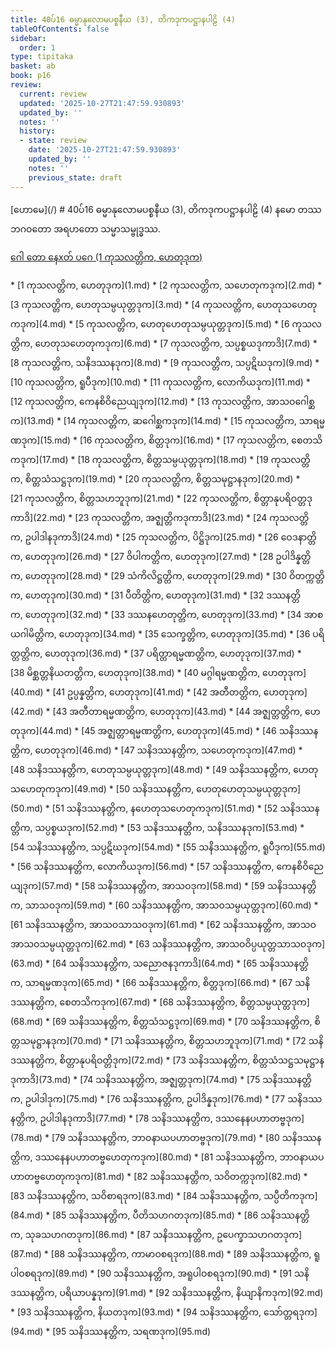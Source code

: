 ```yaml
---
title: 40ပ်16 ဓမ္မာနုလောမပစ္စနီယ (3), တိကဒုကပဋ္ဌာနပါဠိ (4)
tableOfContents: false
sidebar:
  order: 1
type: tipitaka
basket: ab
book: p16
review:
  current: review
  updated: '2025-10-27T21:47:59.930893'
  updated_by: ''
  notes: ''
  history:
  - state: review
    date: '2025-10-27T21:47:59.930893'
    updated_by: ''
    notes: ''
    previous_state: draft
---
```



<ReviewStatus review={frontmatter.review} showDetails={true} />

<HypothesisAnnotation frontmatter={frontmatter} />

<Paragraph type="center" book="p16">
[ဟောမေ](/)
</Paragraph>

<Paragraph type="center" book="p16">
# 40ပ်16 ဓမ္မာနုလောမပစ္စနီယ (3), တိကဒုကပဋ္ဌာနပါဠိ (4)
</Paragraph>

<Paragraph number="1" book="p16">
နမော တဿ ဘဂဝတော အရဟတော သမ္မာသမ္ဗုဒ္ဓဿ.

[ဂေါ တော နေxတ် ပဂေ (1 ကုသလတ္တိက, ဟေတုဒုက)](1.md)



</Paragraph>

<TableOfContents book="p16" section="40">
* [1 ကုသလတ္တိက, ဟေတုဒုက](1.md)
* [2 ကုသလတ္တိက, သဟေတုကဒုက](2.md)
* [3 ကုသလတ္တိက, ဟေတုသမ္ပယုတ္တဒုက](3.md)
* [4 ကုသလတ္တိက, ဟေတုသဟေတုကဒုက](4.md)
* [5 ကုသလတ္တိက, ဟေတုဟေတုသမ္ပယုတ္တဒုက](5.md)
* [6 ကုသလတ္တိက, ဟေတုသဟေတုကဒုက](6.md)
* [7 ကုသလတ္တိက, သပ္ပစ္စယဒုကာဒိ](7.md)
* [8 ကုသလတ္တိက, သနိဒဿနဒုက](8.md)
* [9 ကုသလတ္တိက, သပ္ပဋိဃဒုက](9.md)
* [10 ကုသလတ္တိက, ရူပီဒုက](10.md)
* [11 ကုသလတ္တိက, လောကိယဒုက](11.md)
* [12 ကုသလတ္တိက, ကေနစိဝိညေယျဒုက](12.md)
* [13 ကုသလတ္တိက, အာသဝဂေါစ္ဆက](13.md)
* [14 ကုသလတ္တိက, ဆဂေါစ္ဆကဒုက](14.md)
* [15 ကုသလတ္တိက, သာရမ္မဏဒုက](15.md)
* [16 ကုသလတ္တိက, စိတ္တဒုက](16.md)
* [17 ကုသလတ္တိက, စေတသိကဒုက](17.md)
* [18 ကုသလတ္တိက, စိတ္တသမ္ပယုတ္တဒုက](18.md)
* [19 ကုသလတ္တိက, စိတ္တသံသဋ္ဌဒုက](19.md)
* [20 ကုသလတ္တိက, စိတ္တသမုဋ္ဌာနဒုက](20.md)
* [21 ကုသလတ္တိက, စိတ္တသဟဘူဒုက](21.md)
* [22 ကုသလတ္တိက, စိတ္တာနုပရိဝတ္တဒုကာဒိ](22.md)
* [23 ကုသလတ္တိက, အဇ္ဈတ္တိကဒုကာဒိ](23.md)
* [24 ကုသလတ္တိက, ဥပါဒါနဒုကာဒိ](24.md)
* [25 ကုသလတ္တိက, ပိဋ္ဌိဒုက](25.md)
* [26 ဝေဒနာတ္တိက, ဟေတုဒုက](26.md)
* [27 ဝိပါကတ္တိက, ဟေတုဒုက](27.md)
* [28 ဥပါဒိန္နတ္တိက, ဟေတုဒုက](28.md)
* [29 သံကိလိဋ္ဌတ္တိက, ဟေတုဒုက](29.md)
* [30 ဝိတက္ကတ္တိက, ဟေတုဒုက](30.md)
* [31 ပီတိတ္တိက, ဟေတုဒုက](31.md)
* [32 ဒဿနတ္တိက, ဟေတုဒုက](32.md)
* [33 ဒဿနဟေတုတ္တိက, ဟေတုဒုက](33.md)
* [34 အာစယဂါမိတ္တိက, ဟေတုဒုက](34.md)
* [35 သေက္ခတ္တိက, ဟေတုဒုက](35.md)
* [36 ပရိတ္တတ္တိက, ဟေတုဒုက](36.md)
* [37 ပရိတ္တာရမ္မဏတ္တိက, ဟေတုဒုက](37.md)
* [38 မိစ္ဆတ္တနိယတတ္တိက, ဟေတုဒုက](38.md)
* [40 မဂ္ဂါရမ္မဏတ္တိက, ဟေတုဒုက](40.md)
* [41 ဥပ္ပန္နတ္တိက, ဟေတုဒုက](41.md)
* [42 အတီတတ္တိက, ဟေတုဒုက](42.md)
* [43 အတီတာရမ္မဏတ္တိက, ဟေတုဒုက](43.md)
* [44 အဇ္ဈတ္တတ္တိက, ဟေတုဒုက](44.md)
* [45 အဇ္ဈတ္တာရမ္မဏတ္တိက, ဟေတုဒုက](45.md)
* [46 သနိဒဿနတ္တိက, ဟေတုဒုက](46.md)
* [47 သနိဒဿနတ္တိက, သဟေတုကဒုက](47.md)
* [48 သနိဒဿနတ္တိက, ဟေတုသမ္ပယုတ္တဒုက](48.md)
* [49 သနိဒဿနတ္တိက, ဟေတုသဟေတုကဒုက](49.md)
* [50 သနိဒဿနတ္တိက, ဟေတုဟေတုသမ္ပယုတ္တဒုက](50.md)
* [51 သနိဒဿနတ္တိက, နဟေတုသဟေတုကဒုက](51.md)
* [52 သနိဒဿနတ္တိက, သပ္ပစ္စယဒုက](52.md)
* [53 သနိဒဿနတ္တိက, သနိဒဿနဒုက](53.md)
* [54 သနိဒဿနတ္တိက, သပ္ပဋိဃဒုက](54.md)
* [55 သနိဒဿနတ္တိက, ရူပီဒုက](55.md)
* [56 သနိဒဿနတ္တိက, လောကိယဒုက](56.md)
* [57 သနိဒဿနတ္တိက, ကေနစိဝိညေယျဒုက](57.md)
* [58 သနိဒဿနတ္တိက, အာသဝဒုက](58.md)
* [59 သနိဒဿနတ္တိက, သာသဝဒုက](59.md)
* [60 သနိဒဿနတ္တိက, အာသဝသမ္ပယုတ္တဒုက](60.md)
* [61 သနိဒဿနတ္တိက, အာသဝသာသဝဒုက](61.md)
* [62 သနိဒဿနတ္တိက, အာသဝအာသဝသမ္ပယုတ္တဒုက](62.md)
* [63 သနိဒဿနတ္တိက, အာသဝဝိပ္ပယုတ္တသာသဝဒုက](63.md)
* [64 သနိဒဿနတ္တိက, သညောဇနဒုကာဒိ](64.md)
* [65 သနိဒဿနတ္တိက, သာရမ္မဏဒုက](65.md)
* [66 သနိဒဿနတ္တိက, စိတ္တဒုက](66.md)
* [67 သနိဒဿနတ္တိက, စေတသိကဒုက](67.md)
* [68 သနိဒဿနတ္တိက, စိတ္တသမ္ပယုတ္တဒုက](68.md)
* [69 သနိဒဿနတ္တိက, စိတ္တသံသဋ္ဌဒုက](69.md)
* [70 သနိဒဿနတ္တိက, စိတ္တသမုဋ္ဌာနဒုက](70.md)
* [71 သနိဒဿနတ္တိက, စိတ္တသဟဘူဒုက](71.md)
* [72 သနိဒဿနတ္တိက, စိတ္တာနုပရိဝတ္တိဒုက](72.md)
* [73 သနိဒဿနတ္တိက, စိတ္တသံသဋ္ဌသမုဋ္ဌာနဒုကာဒိ](73.md)
* [74 သနိဒဿနတ္တိက, အဇ္ဈတ္တဒုက](74.md)
* [75 သနိဒဿနတ္တိက, ဥပါဒါဒုက](75.md)
* [76 သနိဒဿနတ္တိက, ဥပါဒိန္နဒုက](76.md)
* [77 သနိဒဿနတ္တိက, ဥပါဒါနဒုကာဒိ](77.md)
* [78 သနိဒဿနတ္တိက, ဒဿနေနပဟာတဗ္ဗဒုက](78.md)
* [79 သနိဒဿနတ္တိက, ဘာဝနာယပဟာတဗ္ဗဒုက](79.md)
* [80 သနိဒဿနတ္တိက, ဒဿနေနပဟာတဗ္ဗဟေတုကဒုက](80.md)
* [81 သနိဒဿနတ္တိက, ဘာဝနာယပဟာတဗ္ဗဟေတုကဒုက](81.md)
* [82 သနိဒဿနတ္တိက, သဝိတက္ကဒုက](82.md)
* [83 သနိဒဿနတ္တိက, သဝိစာရဒုက](83.md)
* [84 သနိဒဿနတ္တိက, သပ္ပီတိကဒုက](84.md)
* [85 သနိဒဿနတ္တိက, ပီတိသဟဂတဒုက](85.md)
* [86 သနိဒဿနတ္တိက, သုခသဟဂတဒုက](86.md)
* [87 သနိဒဿနတ္တိက, ဥပေက္ခာသဟဂတဒုက](87.md)
* [88 သနိဒဿနတ္တိက, ကာမာဝစရဒုက](88.md)
* [89 သနိဒဿနတ္တိက, ရူပါဝစရဒုက](89.md)
* [90 သနိဒဿနတ္တိက, အရူပါဝစရဒုက](90.md)
* [91 သနိဒဿနတ္တိက, ပရိယာပန္နဒုက](91.md)
* [92 သနိဒဿနတ္တိက, နိယျာနိကဒုက](92.md)
* [93 သနိဒဿနတ္တိက, နိယတဒုက](93.md)
* [94 သနိဒဿနတ္တိက, သော်တ္တရဒုက](94.md)
* [95 သနိဒဿနတ္တိက, သရဏဒုက](95.md)
</TableOfContents>